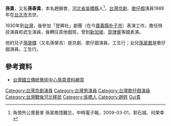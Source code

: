 {{藝人
|姓名 = 孫貴
|暱稱 = 
|類型 = 男演員
|圖片 = 
|圖片尺寸 = 
|圖片簡介 = 
|羅馬拼音 = 
|英文名 = 
|本名 = 趙鎖會
|別名 = 孫春貴
|國籍 = {{ROC}}
|出生日期 = 1923年
|出生地點 = {{ROC-1912|直隸省}}[[吳橋縣|吳橋縣]]
|逝世日期 = {{death year and age|1989|1923}}
|逝世地點 = {{TWN}}[[台北市|台北市]]
|語言 = [[中華民國國語|國語]]、[[臺灣閩南語|台語]]
|父母 = 
|兒女 = 8名兒女，包括：<br>[[孫榮輝|孫榮輝]]<br>[[孫翠鳳|孫翠鳳]]
|配偶 = 
|籍貫 = 
|教育程度 = 
|職業 = [[演員|演員]]
|音樂類型 = 
|演奏樂器 = 
|出身地 = 
|出道日期 = 1930年
|出道作 = 
|代表作 = 
|活躍年代 = 1930年 - 1989年
|唱片公司 =
|經紀公司 = 
|網站 =  
|imdb = 
|獎項 = 
|相關團體 = 登興社<br>大振豐歌劇團<br>東亞歌劇團<br>牡丹桂社<br>東亞歌劇團<br>民權歌劇團
}}
'''孫貴'''{{BD|1923年||1989年|catIdx=Sun孫}}，又名'''孫春貴'''，本名趙鎖會，[[河北省_(中華民國)|河北省]][[吳橋縣|吳橋縣]]人<ref>角頭外公賣藝爹 孫翠鳳憶難忘，中時電子報，2009-03-01，郭石城、何榮幸</ref>，[[台灣|台灣]][[京劇|京劇]]、[[歌仔戲|歌仔戲]]演員1989年在[[台北市|台北市]]去世。

1930年到[[台灣|台灣]]，後參加「登興社」劇團（在今[[嘉義縣|嘉義縣]][[朴子市|朴子市]]）表演工作，擔任特技演員和武生演員，後轉往其他戲班，曾到[[新加坡|新加坡]]、[[菲律賓|菲律賓]]等國表演。

他的兒子[[孫榮輝|孫榮輝]]（又名孫榮吉）是京劇、歌仔戲演員，工生行；女兒[[孫翠鳳|孫翠鳳]]是歌仔戲演員，工生行。

==參考資料==
<references/>
*[https://web.archive.org/web/20081012051050/http://kn.ncfta.gov.tw/opera/HTML/talent17.htm 台灣國立傳統藝術中心孫貴資料網頁]

{{DEFAULTSORT:Sun孫}}
[[Category:台灣京劇演員|Category:台灣京劇演員]]
[[Category:台灣男演員|Category:台灣男演員]]
[[Category:台灣歌仔戲演員|Category:台灣歌仔戲演員]]
[[Category:台灣戰後河北移民|Category:台灣戰後河北移民]]
[[Category:吳橋人|Category:吳橋人]]
[[Category:趙姓|Category:趙姓]]
[[Category:孫姓|Gui貴]]